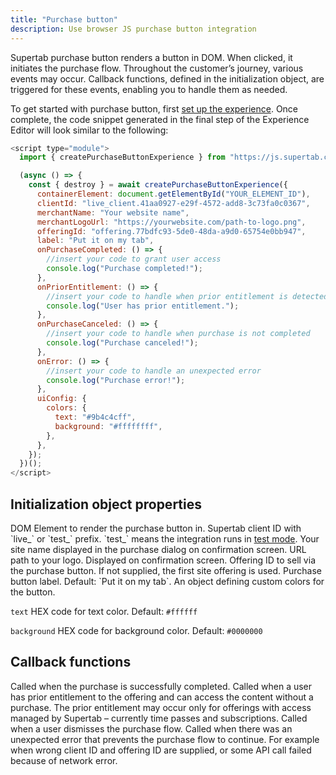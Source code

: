 ```yaml
---
title: "Purchase button"
description: Use browser JS purchase button integration
---
```


Supertab purchase button renders a button in DOM. When clicked, it initiates the purchase flow. Throughout the customer’s journey, various events may occur. Callback functions, defined in the initialization object, are triggered for these events, enabling you to handle them as needed.

To get started with purchase button, first <a href="../supertab-experiences/experiences">set up the experience</a>. Once complete, the code snippet generated in the final step of the Experience Editor will look similar to the following:

```js
<script type="module">
  import { createPurchaseButtonExperience } from "https://js.supertab.co/v1/experiences.js";

  (async () => {
    const { destroy } = await createPurchaseButtonExperience({
      containerElement: document.getElementById("YOUR_ELEMENT_ID"),
      clientId: "live_client.41aa0927-e29f-4572-add8-3c73fa0c0367",
      merchantName: "Your website name",
      merchantLogoUrl: "https://yourwebsite.com/path-to-logo.png",
      offeringId: "offering.77bdfc93-5de0-48da-a9d0-65754e0bb947",
      label: "Put it on my tab",
      onPurchaseCompleted: () => {
        //insert your code to grant user access
        console.log("Purchase completed!");
      },
      onPriorEntitlement: () => {
        //insert your code to handle when prior entitlement is detected
        console.log("User has prior entitlement.");
      },
      onPurchaseCanceled: () => {
        //insert your code to handle when purchase is not completed
        console.log("Purchase canceled!");
      },
      onError: () => {
        //insert your code to handle an unexpected error
        console.log("Purchase error!");
      },
      uiConfig: {
        colors: {
          text: "#9b4c4cff",
          background: "#ffffffff",
        },
      },
    });
  })();
</script>
```

## Initialization object properties

<ParamField path="containerElement" type="Element" required>
  DOM Element to render the purchase button in.
</ParamField>

<ParamField path="clientId" type="string" required>
  Supertab client ID with `live_` or `test_` prefix. `test_` means the
  integration runs in <a href="../supertab-experiences/test-mode">test mode</a>.
</ParamField>

<ParamField path="merchantName" type="string" required>
  Your site name displayed in the purchase dialog on confirmation screen.
</ParamField>

<ParamField path="merchantLogoUrl" type="string" required>
  URL path to your logo. Displayed on confirmation screen.
</ParamField>

<ParamField path="offeringId" type="string">
  Offering ID to sell via the purchase button. If not supplied, the first site
  offering is used.
</ParamField>

<ParamField path="label" type="string">
  Purchase button label. Default: `Put it on my tab`.
</ParamField>

<ParamField path="uiConfig" type="object">
  An object defining custom colors for the button.

`text` HEX code for text color. Default: `#ffffff`

`background` HEX code for background color. Default: `#0000000`

</ParamField>

## Callback functions

<ParamField path="onPurchaseCompleted" type="function">
  Called when the purchase is successfully completed.
</ParamField>

<ParamField path="onPriorEntitlement" type="function">
  Called when a user has prior entitlement to the offering and can access the
  content without a purchase. The prior entitlement may occur only for offerings
  with access managed by Supertab – currently time passes and subscriptions.
</ParamField>

<ParamField path="onPurchaseCanceled" type="function">
  Called when a user dismisses the purchase flow.
</ParamField>

<ParamField path="onError" type="function">
  Called when there was an unexpected error that prevents the purchase flow to
  continue. For example when wrong client ID and offering ID are supplied, or
  some API call failed because of network error.
</ParamField>

